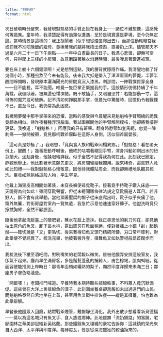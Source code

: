```yaml
---
title: "魁魁格"
format: html
---
```



次日破曉時分醒來，我發現魁魁格的手臂正搭在我身上——諸位不難想像，這感覺何等詭異。童年時，我清楚記得有過類似遭遇，至於是現實還是夢境，至今仍無定論。當時情景是這樣的：我正胡鬧著（似乎想從煙囪爬出去），而那位動輒鞭笞我或罰我不准吃晚飯的繼母，竟揪著我的腿將我拽出煙囪，直接扔上床。儘管那天不過是六月二十一日下午兩點——一年中白晝最長的日子。我滿心悲愴，卻無可奈何，只得爬上三樓的小房間，故意磨蹭著脫衣消磨時間，最後嘆息著鑽進被窩。  

要在床上躺十六個鐘頭啊！光是想到這點，我的腰背就隱隱作痛。我清醒地躺了好幾個小時，那種煎熬至今未有能及。後來我大抵是墜入了渾渾噩噩的夢魘，半夢半醒間睜開眼，發現原本灑滿陽光的房間竟沉入漆黑。剎那間，一陣戰慄貫穿全身——目不能視，耳不能聞，唯覺一隻巨掌正緊握我的手。這般情形彷彿持續了千年萬載，我僵臥著，被無邊恐懼凍結，既不敢抽手，又暗自思忖：若能挪動一寸，這可怖的魔咒或可破解。記不清如何掙脫那手掌，但晨光中驚醒時，回憶仍令我戰慄不已。直至今日，我仍常為此困惑。  

若撇開夢魘中那手掌帶來的恐懼，當時的感受與今晨醒來見魁魁格手臂環繞的詭異竟頗為相似。待昨夜種種浮現腦海，我試圖挪開他的手臂解開桎梏，他卻將我摟得更緊。我喚道：「魁魁格！」回應我的只有鼾聲。翻身時脖頸如套馬軛，忽覺一陣刺痛——掀開被褥，竟見那柄戰斧偃臥在這野人身側，活似個斧面嬰孩。  

「這可真是妙極了，」我暗想，「竟與食人族和戰斧同榻異鄉。」「魁魁格！看在老天份上，醒醒！」幾番扭動呼喊後，他終於咕噥著縮回手臂，渾身抖動如剛出水的紐芬蘭犬。坐起身後，他揉眼端詳我，似乎全然不記得我為何在此。此刻我已鎮定，靜觀他舉止。他比劃著示意願先更衣，將房間留給我獨用。說來稀奇，這些野人竟如此知禮——我對魁魁格心懷敬意，因他待我體貼周全，而我卻無禮地臥觀其梳洗。畢竟如魁魁格這般人物，平生罕見。  

他戴上海狸皮高帽開始著裝，未穿長褲便尋覓靴子。接著竟手持靴子鑽入床底——天曉得為何如此！雖聞穿靴聲響，但從未聽聞哪條律法規定穿靴需避人耳目。若非野人，斷不會有此舉動。當他頂著壓扁的帽子從床底爬出時，靴子似乎夾痛了他。窗外無簾，對街房屋對室內一覽無遺，我急忙示意他速速穿好褲子。他盥洗時竟只擦拭胸臂，全然不顧臉面。  

隨後他拿起洗臉臺上的硬肥皂，蘸水在臉上塗抹。我正尋思他的剃刀何在，卻見他抽出床角的魚叉，卸下長木柄，露出鋒刃在靴面稍磨，便對著牆上小鏡「刮」起鬍鬚——確切說是「叉」更貼切。後來我得知魚叉頭乃精鋼所鑄，刃口常年鋒利，對此舉便不覺詫異了。梳洗完畢，他披著猴外套，揮舞魚叉如執警棍般昂首闊步而出。  

我梳洗後下樓至酒吧間，對咧嘴笑的老闆報以微笑。雖被他戲弄安排這般室友，我卻氣不起來。廳內早坐滿房客，多是鬚髮蓬亂的捕鯨人，膚色棕褐，肌肉虯結。從面容便能推測上岸時日：那青年面頰如曬熟的梨子，顯然印度洋歸來未滿三日；鄰座男子膚色略淺些。  

「開飯嘍！」老闆推門喊道。早餐時我本期待聽些捕鯨軼事，不料眾人竟沉默侷促。這些曾在大洋上勇擒鯨魚的漢子，此刻圍坐餐桌卻羞赧如未出過遠門的山民。而魁魁格泰然自若地坐在上首，甚至用魚叉戳牛排佐餐——縱是其擁躉，怕也難為此舉辯解。  

早餐後他隨眾人回廳，點燃戰斧煙管，戴帽靜坐消化。我外出散步想看看新貝德福——莫以為這名城只有魚叉手、食人族或鄉紳。此地雖無「流奶鋪路」的富饒，宅邸園林之華美卻冠絕新英格蘭。那些鐵鑄魚叉環繞的豪宅告訴你：這城鎮的榮光來自大西洋、太平洋與印度洋。每磚每瓦，皆是從深海獵獲的鯨油換來的。